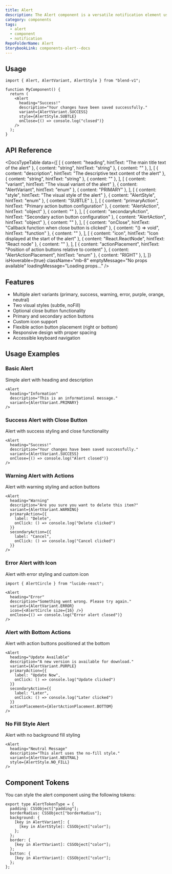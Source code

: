 ```yaml
---
title: Alert
description: The Alert component is a versatile notification element used to display important messages to users with multiple variants, styles, and interactive options.
category: components
tags:
  - alert
  - component
  - notification
RepoFolderName: Alert
StorybookLink: components-alert--docs
---
```


<AlertPreview />


## Usage

```tsx
import { Alert, AlertVariant, AlertStyle } from "blend-v1";

function MyComponent() {
  return (
    <Alert
      heading="Success!"
      description="Your changes have been saved successfully."
      variant={AlertVariant.SUCCESS}
      style={AlertStyle.SUBTLE}
      onClose={() => console.log("closed")}
    />
  );
}
```


## API Reference

<DocsTypeTable
  data={[
    [
      { content: "heading", hintText: "The main title text of the alert" },
      { content: "string", hintText: "string" },
      { content: "" },
    ],
    [
      { content: "description", hintText: "The descriptive text content of the alert" },
      { content: "string", hintText: "string" },
      { content: "" },
    ],
    [
      { content: "variant", hintText: "The visual variant of the alert" },
      { content: "AlertVariant", hintText: "enum" },
      { content: "PRIMARY" },
    ],
    [
      { content: "style", hintText: "The visual style of the alert" },
      { content: "AlertStyle", hintText: "enum" },
      { content: "SUBTLE" },
    ],
    [
      { content: "primaryAction", hintText: "Primary action button configuration" },
      { content: "AlertAction", hintText: "object" },
      { content: "" },
    ],
    [
      { content: "secondaryAction", hintText: "Secondary action button configuration" },
      { content: "AlertAction", hintText: "object" },
      { content: "" },
    ],
    [
      { content: "onClose", hintText: "Callback function when close button is clicked" },
      { content: "() => void", hintText: "function" },
      { content: "" },
    ],
    [
      { content: "icon", hintText: "Icon displayed at the start of the alert" },
      { content: "React.ReactNode", hintText: "React node" },
      { content: "" },
    ],
    [
      { content: "actionPlacement", hintText: "Position of action buttons relative to content" },
      { content: "AlertActionPlacement", hintText: "enum" },
      { content: "RIGHT" },
    ],
  ]}
  isHoverable={true}
  className="mb-8"
  emptyMessage="No props available"
  loadingMessage="Loading props..."
/>

## Features
- Multiple alert variants (primary, success, warning, error, purple, orange, neutral)
- Two visual styles (subtle, noFill)
- Optional close button functionality
- Primary and secondary action buttons
- Custom icon support
- Flexible action button placement (right or bottom)
- Responsive design with proper spacing
- Accessible keyboard navigation


## Usage Examples

### Basic Alert
Simple alert with heading and description

```tsx
<Alert
  heading="Information"
  description="This is an informational message."
  variant={AlertVariant.PRIMARY}
/>
```

### Success Alert with Close Button
Alert with success styling and close functionality

```tsx
<Alert
  heading="Success!"
  description="Your changes have been saved successfully."
  variant={AlertVariant.SUCCESS}
  onClose={() => console.log("Alert closed")}
/>
```

### Warning Alert with Actions
Alert with warning styling and action buttons

```tsx
<Alert
  heading="Warning"
  description="Are you sure you want to delete this item?"
  variant={AlertVariant.WARNING}
  primaryAction={{
    label: "Delete",
    onClick: () => console.log("Delete clicked")
  }}
  secondaryAction={{
    label: "Cancel",
    onClick: () => console.log("Cancel clicked")
  }}
/>
```

### Error Alert with Icon
Alert with error styling and custom icon

```tsx
import { AlertCircle } from "lucide-react";

<Alert
  heading="Error"
  description="Something went wrong. Please try again."
  variant={AlertVariant.ERROR}
  icon={<AlertCircle size={16} />}
  onClose={() => console.log("Error alert closed")}
/>
```

### Alert with Bottom Actions
Alert with action buttons positioned at the bottom

```tsx
<Alert
  heading="Update Available"
  description="A new version is available for download."
  variant={AlertVariant.PURPLE}
  primaryAction={{
    label: "Update Now",
    onClick: () => console.log("Update clicked")
  }}
  secondaryAction={{
    label: "Later",
    onClick: () => console.log("Later clicked")
  }}
  actionPlacement={AlertActionPlacement.BOTTOM}
/>
```

### No Fill Style Alert
Alert with no background fill styling

```tsx
<Alert
  heading="Neutral Message"
  description="This alert uses the no-fill style."
  variant={AlertVariant.NEUTRAL}
  style={AlertStyle.NO_FILL}
/>
```


## Component Tokens 

You can style the alert component using the following tokens:

```tsx
export type AlertTokenType = {
  padding: CSSObject["padding"];
  borderRadius: CSSObject["borderRadius"];
  background: {
    [key in AlertVariant]: {
      [key in AlertStyle]: CSSObject["color"];
    };
  };
  border: {
    [key in AlertVariant]: CSSObject["color"];
  };
  button: {
    [key in AlertVariant]: CSSObject["color"];
  };
};
```
